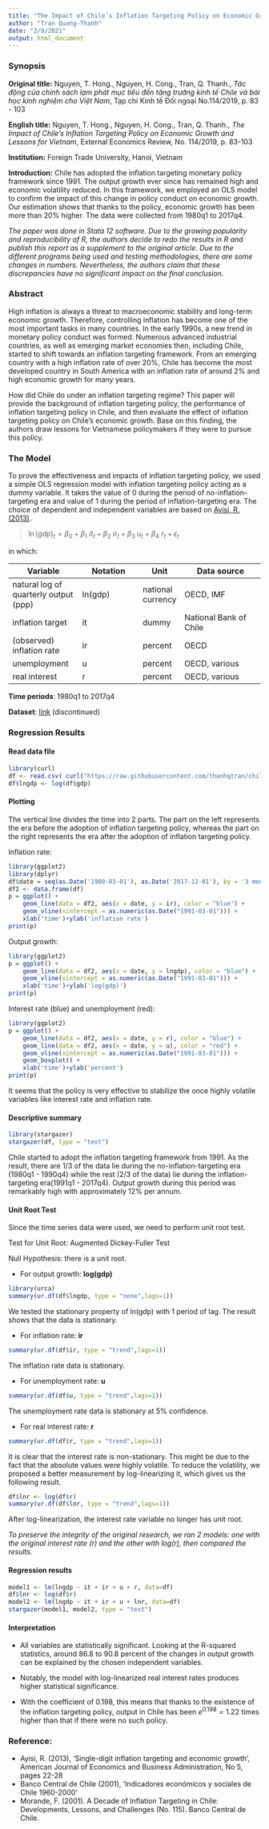 ```yaml
---
title: "The Impact of Chile’s Inflation Targeting Policy on Economic Growth (1991 - 2017)"
author: "Tran Quang-Thanh"
date: "2/9/2021"
output: html_document
---
```

### Synopsis
**Original title:** 
Nguyen, T. Hong., Nguyen, H. Cong., Tran, Q. Thanh., *Tác động của chính sách lạm phát mục tiêu đến tăng trưởng kinh tế Chile và bài học kinh nghiệm cho Việt Nam*, Tạp chí Kinh tế Đối ngoại No.114/2019, p. 83 - 103

**English title:** 
Nguyen, T. Hong., Nguyen, H. Cong., Tran, Q. Thanh., *The Impact of Chile’s Inflation Targeting Policy on Economic Growth and Lessons for Vietnam*, External Economics Review, No. 114/2019, p. 83-103

**Institution:** Foreign Trade University, Hanoi, Vietnam

**Introduction:** 
Chile has adopted the inflation targeting monetary policy framework since 1991. The output growth ever since has remained high and economic volatility reduced. In this framework, we employed an OLS model to confirm the impact of this change in policy conduct on economic growth. Our estimation shows that thanks to the policy, economic growth has been more than 20% higher. The data were collected from 1980q1 to 2017q4.

*The paper was done in Stata 12 software. Due to the growing popularity and reproducibility of R, the authors decide to redo the results in R and publish this report as a supplement to the original article. Due to the different programs being used and testing methodologies, there are some changes in numbers. Nevertheless, the authors claim that these discrepancies have no significant impact on the final conclusion.*

### Abstract
High inflation is always a threat to macroeconomic stability and long-term economic growth. Therefore, controlling inflation has become one of the most important tasks in many countries. In the early 1990s, a new trend in monetary policy conduct was formed. Numerous advanced industrial countries, as well as emerging market economies then, including Chile, started to shift towards an inflation targeting framework. From an emerging country with a high inflation rate of over 20%, Chile has become the most developed country in South America with an inflation rate of around 2% and high economic growth for many years. 

How did Chile do under an inflation targeting regime?
This paper will provide the background of inflation targeting policy, the performance of inflation targeting policy in Chile, and then evaluate the effect of inflation targeting policy on Chile's economic growth. Base on this finding, the authors draw lessons for Vietnamese policymakers if they were to pursue this policy.

### The Model
To prove the effectiveness and impacts of inflation targeting policy, we used a simple OLS regression model with inflation targeting policy acting as a dummy variable. It takes the value of 0 during the period of no-inflation-targeting era and value of 1 during the period of inflation-targeting era. The choice of dependent and independent variables are based on [Ayisi, R. (2013)](https://thescipub.com/pdf/ajebasp.2013.22.28.pdf).

> $\ln(gdp)_t = \beta_0 + \beta_1 \ it_t + \beta_2 \ ir_t + \beta_3 \ u_t + \beta_4 \ r_t + \epsilon_t$

in which:

Variable  | Notation | Unit | Data source
--------- | -------- | ---- | -----------
natural log of quarterly output (ppp)    |  ln(gdp) | national currency | OECD, IMF
inflation target| it | dummy | National Bank of Chile
(observed) inflation rate | ir | percent | OECD
unemployment | u | percent | OECD, various
real interest | r | percent | OECD, various

**Time periods**: 1980q1 to 2017q4

**Dataset**: [link](https://raw.githubusercontent.com/thanhqtran/chile-inflationtarget-ols/main/chile_data.csv) (discontinued)

### Regression Results
#### Read data file
```r
library(curl)
df <- read.csv( curl("https://raw.githubusercontent.com/thanhqtran/chile-inflationtarget-ols/main/chile_data.csv"), header=TRUE, stringsAsFactors=FALSE)
df$lngdp <- log(df$gdp)
```

#### Plotting
The vertical line divides the time into 2 parts. The part on the left represents the era before the adoption of inflation targeting policy, whereas the part on the right represents the era after the adoption of inflation targeting policy.

Inflation rate:

```r
library(ggplot2)
library(dplyr)
df$date = seq(as.Date('1980-03-01'), as.Date('2017-12-01'), by = '3 month')
df2 <- data.frame(df)
p = ggplot() + 
    geom_line(data = df2, aes(x = date, y = ir), color = "blue") +
    geom_vline(xintercept = as.numeric(as.Date("1991-03-01"))) +
    xlab('time')+ylab('inflation rate')
print(p)
```

Output growth:

```r
library(ggplot2)
p = ggplot() + 
    geom_line(data = df2, aes(x = date, y = lngdp), color = "blue") +
    geom_vline(xintercept = as.numeric(as.Date("1991-03-01"))) +
    xlab('time')+ylab('log(gdp)')
print(p)
```

Interest rate (blue) and unemployment (red):

```r
library(ggplot2)
p = ggplot() + 
    geom_line(data = df2, aes(x = date, y = r), color = "blue") +
    geom_line(data = df2, aes(x = date, y = u), color = "red") +
    geom_vline(xintercept = as.numeric(as.Date("1991-03-01"))) +
    geom_boxplot() +
    xlab('time')+ylab('percent')
print(p)
```

It seems that the policy is very effective to stabilize the once highly volatile variables like interest rate and inflation rate.

#### Descriptive summary
```r
library(stargazer)
stargazer(df, type = "text")
```
Chile started to adopt the inflation targeting framework from 1991. As the result, there are 1/3 of the data lie during the no-inflation-targeting era (1980q1 - 1990q4) while the rest (2/3 of the data) lie during the inflation-targeting era(1991q1 - 2017q4). Output growth during this period was remarkably high with approximately 12% per annum.

#### Unit Root Test
Since the time series data were used, we need to perform unit root test.

Test for Unit Root: Augmented Dickey-Fuller Test

Null Hypothesis: there is a unit root.


+ For output growth: **log(gdp)**
```r
library(urca)
summary(ur.df(df$lngdp, type = "none",lags=1))
```
We tested the stationary property of ln(gdp) with 1 period of lag. The result shows that the data is stationary.

+ For inflation rate: **ir**
```r
summary(ur.df(df$ir, type = "trend",lags=1))
```
The inflation rate data is stationary.

+ For unemployment rate: **u**
```r
summary(ur.df(df$u, type = "trend",lags=1))
```
The unemployment rate data is stationary at 5% confidence.

+ For real interest rate: **r**
```r
summary(ur.df(df$r, type = "trend",lags=1))
```
It is clear that the interest rate is non-stationary. This might be due to the fact that the absolute values were highly volatile. To reduce the volatility, we proposed a better measurement by log-linearizing it, which gives us the following result.

```r
df$lnr <- log(df$r)
summary(ur.df(df$lnr, type = "trend",lags=1))
```
After log-linearization, the interest rate variable no longer has unit root.

*To preserve the integrity of the original research, we ran 2 models: one with the original interest rate (r) and the other with log(r), then compared the results.*

#### Regression results
```r
model1 <- lm(lngdp ~ it + ir + u + r, data=df)
df$lnr <- log(df$r)
model2 <- lm(lngdp ~ it + ir + u + lnr, data=df)
stargazer(model1, model2, type = "text")
```

#### Interpretation

+ All variables are statistically significant. Looking at the R-squared statistics, around 86.8 to 90.8 percent of the changes in output growth can be explained by the chosen independent variables.

+ Notably, the model with log-linearized real interest rates produces higher statistical significance.

+ With the coefficient of 0.198, this means that thanks to the existence  of the inflation targeting policy, output in Chile has been $e^{0.198} = 1.22$ times higher than that if there were no such policy.

### Reference:
+ Ayisi, R. (2013), ‘Single-digit inflation targeting and economic growth’, American Journal of Economics and Business Administration, No 5, pages 22-28
+ Banco Central de Chile (2001), 'Indicadores económicos y sociales de Chile 1960-2000'
+ Morande, F. (2001). A Decade of Inflation Targeting in Chile: Developments, Lessons, and Challenges (No. 115). Banco Central de Chile.
